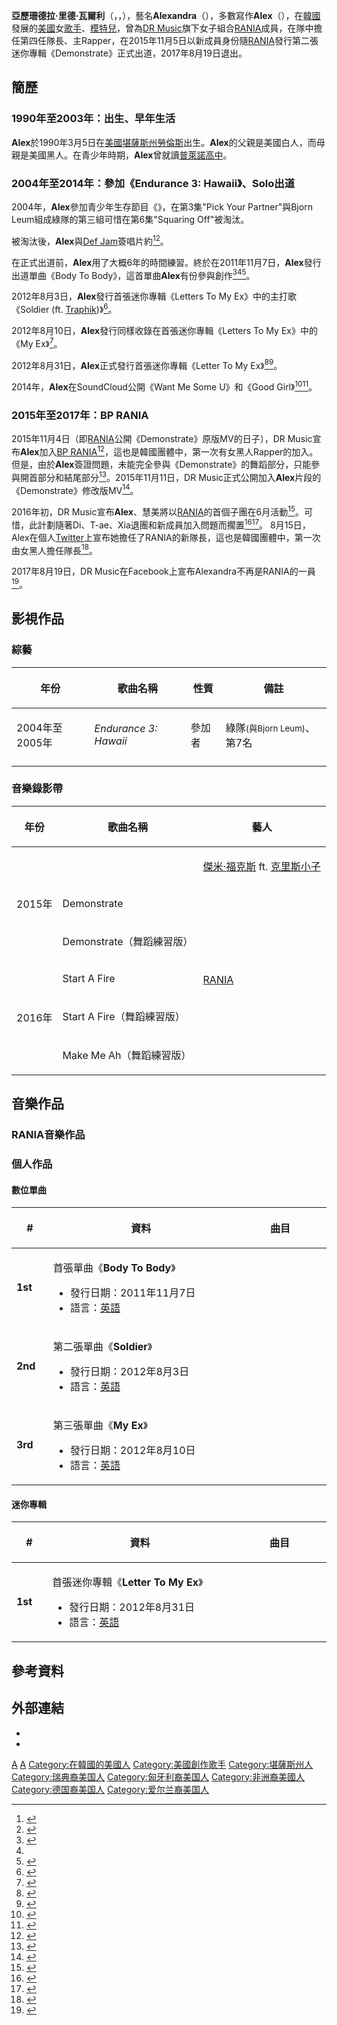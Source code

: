 {{藝人
| 姓名 = Alex
| 類型 = 女藝人
| 圖片 = Alex Reid at a fanmeeting in January 2017.jpg
| 圖片尺寸 = 280px
| 圖片簡介 = 
| 本名 = 亞歷珊德拉·里德·瓦爾利
| 英文名 = Alex Reid
| 暱稱 = Alexandra、Alex、Rapper 
| 外文名 = 알렉산드라 레이드 바리<br>알렉스
| 國籍 = {{US}}
| 出生名 = Alexandra Reid Varley
| 出生日期 = {{birth date and age|1990|3|5}}
| 出生地點 = {{US}}[[堪薩斯州|堪薩斯州]][[勞倫斯_(堪薩斯州)|勞倫斯]]
| 語言 = [[英語|英語]]、少許[[韓語|韓語]]
| 教育程度 = [[普萊諾高中|普萊諾高中]]
| 宗教信仰 = 
| 音樂類型 = [[韓國流行音樂|韓國流行音樂]]<br>[[凱爾特音樂|凱爾特音樂]]<ref>{{cite web | url = https://twitter.com/MinzyTwerking/status/772136460996775936 | title = frösty lechuza on Twitter "I CAN'T BELIEVE I GUESSED @thealexreid FAVORITE GENERE OF MUSIC!!! CELTIC" | last = Lechuza | first = Frösty | date = September 3, 2016 | website = [[Twitter|Twitter]] | publisher = [[Twitter|Twitter]] | accessdate = October 22, 2016 | archive-date = 2020-11-08 | archive-url = https://web.archive.org/web/20201108113637/https://twitter.com/MinzyTwerking/status/772136460996775936 | dead-url = no }}</ref><ref>{{cite web | url = https://www.facebook.com/thealexreidfans/about/?entry_point=page_nav_about_item&tab=page_info | title = Alex Reid - About | last = Reid | first = Alex | website = [[Facebook|Facebook]] | publisher = [[Facebook|Facebook]] | accessdate = October 22, 2016 | archive-date = 2019-02-22 | archive-url = https://web.archive.org/web/20190222044456/https://www.facebook.com/thealexreidfans/about/?entry_point=page_nav_about_item&tab=page_info | dead-url = no }}</ref><br>[[R&B|R&B]]<br>[[流行|流行]]<br>[[嘻哈|嘻哈]]
| 職業 = 歌手、饒舌者、模特兒、填詞人、作曲家
| 出身地 = {{US}}<br>{{KOR}}
| 出道作 = Solo：《Body To Body》<br>[[RANIA|RANIA]]：《Demonstrate》
| 出道日期 = Solo：2011年11月7日<br>[[RANIA|RANIA]]：2015年11月5日
| 代表作 =《Demonstrate》
| 活躍年代 = 2004年至2005年<br>2011年至2014年<br>2015年至今
| 唱片公司 = [[Def_Jam唱片公司|Def Jam]]（2011年至2014年）<br>{{tsl|ko|다날엔터테인먼트|Danal娛樂}}（2015年至2017年）
| 經紀公司 = [[DR_Music|DR Music]]（2015年至2017年）
| 網站 = 
| 相關團體 = [[RANIA|RANIA]]
| 獎項 = 
| IMDb = 1831570
}}
{{Korean
|title= Alex
|hangul = {{linktext|알|렉|스}}
|rr = Al Rek Seu
|mr = Al Rek Seu
}}
'''亞歷珊德拉·里德·瓦爾利'''（{{kor|k='''알렉산드라 레이드 바리'''|rm='''Al Rek San Deu Ra Ri Deu Ba Ri'''}}，{{lang-en|'''Alexandra Reid Varley'''}}，{{bd|1990年|3月5日|}}），藝名'''Alexandra'''（{{kor|k='''알렉산드라'''|rm='''Al Rek San Deu Ra'''}}），多數寫作'''Alex'''（{{kor|k='''알렉스'''|rm='''Al Rek Seu'''}}），在[[韓國|韓國]]發展的[[美國|美國]]女[[歌手|歌手]]、[[模特兒|模特兒]]，曾為[[DR_Music|DR Music]]旗下女子組合[[RANIA|RANIA]]成員，在隊中擔任第四任隊長、主Rapper，在2015年11月5日以新成員身份隨[[RANIA|RANIA]]發行第二張迷你專輯《Demonstrate》正式出道，2017年8月19日退出。

== 簡歷 ==
===1990年至2003年：出生、早年生活===
'''Alex'''於1990年3月5日在[[美國|美國]][[堪薩斯州|堪薩斯州]][[勞倫斯_(堪薩斯州)|勞倫斯]]出生。'''Alex'''的父親是美國白人，而母親是美國黑人。在青少年時期，'''Alex'''曾就讀[[普萊諾高中|普萊諾高中]]。

===2004年至2014年：參加《Endurance 3: Hawaii》、Solo出道===
2004年，'''Alex'''參加青少年生存節目《{{link-en|Endurance 3: Hawaii|Endurance (TV series)#Season 3 - Endurance 3: Hawaii (2004–05)}}》，在第3集"Pick Your Partner"與Bjorn Leum組成綠隊的第三組可惜在第6集"Squaring Off"被淘汰。

被淘汰後，'''Alex'''與[[Def_Jam唱片公司|Def Jam]]簽唱片約<ref>{{cite web | url = http://omonatheydidnt.livejournal.com/16953215.html | title = Hay Omona! Come and get to know Alexandra Reid, RaNia's new member | author = kwikimart | date = November 4, 2015 | website = [[LiveJournal|LiveJournal]] | publisher = [[LiveJournal|LiveJournal]] | accessdate = October 22, 2016 | archive-date = 2021-02-03 | archive-url = https://web.archive.org/web/20210203191739/https://omonatheydidnt.livejournal.com/16953215.html | dead-url = no }}</ref><ref name="OogeeWoogee">{{cite web | url = http://oogeewoogee.com/alexandra-reid-talks-african-americans-in-k-pop-hip-hop-and-the-work-ethic-of-rania/ | title = ALEXANDRA REID TALKS AFRICAN-AMERICANS IN K-POP, HIP-HOP AND THE WORK ETHIC OF RANIA | last = Brutus | first = Wilkine | date = November 27, 2015 | website = [[OogeeWoogee|OogeeWoogee]] | publisher = [[OogeeWoogee|OogeeWoogee]] | accessdate = October 22, 2016 | archive-url = https://web.archive.org/web/20161022223735/http://oogeewoogee.com/alexandra-reid-talks-african-americans-in-k-pop-hip-hop-and-the-work-ethic-of-rania/ | archive-date = 2016-10-22 | dead-url = yes }}</ref>。

在正式出道前，'''Alex'''用了大概6年的時間練習。終於在2011年11月7日，'''Alex'''發行出道單曲《Body To Body》，這首單曲'''Alex'''有份參與創作<ref name="Body To Body">{{cite web | url = https://www.youtube.com/watch?v=pc-QeGgffUo | title = Body To Body (Lyrics) | last = Reid | first = Alex | date = August 3, 2012 | website = [[YouTube|YouTube]] | publisher = [[YouTube|YouTube]] | accessdate = October 22, 2016 | archive-date = 2011-11-07 | archive-url = https://web.archive.org/web/20111107140037/http://www.youtube.com/watch?v=pc-QeGgffUo&gl=US&hl=en | dead-url = no }}</ref><ref name="Body To Body" /><ref>{{cite web | url = https://www.youtube.com/watch?v=7sWvvSbrCfU | title = Alex Reid- "Body To Body" (In The Studio) | last = Reid | first = Alex | date = August 3, 2012 | website = [[YouTube|YouTube]] | publisher = [[YouTube|YouTube]] | accessdate = October 22, 2016 | archive-date = 2019-02-22 | archive-url = https://web.archive.org/web/20190222044456/https://www.youtube.com/watch?v=7sWvvSbrCfU | dead-url = no }}</ref>。

2012年8月3日，'''Alex'''發行首張迷你專輯《Letters To My Ex》中的主打歌《Soldier (ft. [[Traphik|Traphik]])》<ref name="Soldier">{{cite web | url = https://www.youtube.com/watch?v=MMq_dJeI9do | title = "Soldier" Alex Reid ft. Traphik (prod. by J.R Rotem) | last = Reid | first = Alex | date = August 3, 2012 | website = [[YouTube|YouTube]] | publisher = [[YouTube|YouTube]] | accessdate = October 22, 2016 | archive-date = 2012-08-05 | archive-url = https://web.archive.org/web/20120805220605/http://www.youtube.com/watch?v=MMq_dJeI9do&gl=US&hl=en | dead-url = no }}</ref>。

2012年8月10日，'''Alex'''發行同樣收錄在首張迷你專輯《Letters To My Ex》中的《My Ex》<ref name="My Ex">{{cite web | url = https://www.youtube.com/watch?v=B67QoKRuIPs | title = My Ex -Alex Reid (Lyrics VIdeo).mov | last = Reid | first = Alex | date = August 10, 2012 | website = [[YouTube|YouTube]] | publisher = [[YouTube|YouTube]] | accessdate = October 22, 2016 | archive-date = 2012-08-11 | archive-url = https://web.archive.org/web/20120811042831/http://www.youtube.com/watch?v=B67QoKRuIPs&gl=US&hl=en | dead-url = no }}</ref>。

2012年8月31日，'''Alex'''正式發行首張迷你專輯《Letter To My Ex》<ref>{{cite web | url = http://www.datpiff.com/Alex-Reid-Letters-To-My-Ex-mixtape.395643.html | title = LETTERS TO MY EX | last = Reid | first = Alex | date = September 12, 2012 | website = [[DatPiff|DatPiff]] | publisher = [[DatPiff|DatPiff]] | accessdate = October 22, 2016 | archive-date = 2019-09-19 | archive-url = https://web.archive.org/web/20190919080627/https://www.datpiff.com/Alex-Reid-Letters-To-My-Ex-mixtape.395643.html | dead-url = no }}</ref><ref>{{cite web | url = http://www.bam1987tv.com/2012/09/new-music-thealexreid-letters-to-my-ex.html | title = NEW MUSIC: @THEALEXREID - LETTERS TO MY EX EP | last = Reid | first = Alex | date = September 14, 2012 | website = [[Bam_VS_Media|Bam VS Media]] | publisher = [[Bam_VS_Media|Bam VS Media]] | accessdate = October 22, 2016 | archive-date = 2020-08-20 | archive-url = https://web.archive.org/web/20200820083214/http://www.bam1987tv.com/2012/09/new-music-thealexreid-letters-to-my-ex.html | dead-url = no }}</ref>。

2014年，'''Alex'''在SoundCloud公開《Want Me Some U》和《Good Girl》<ref>{{cite web | url = https://soundcloud.com/soalexreid/want-me-some-u | title = ALEX REID - Want Me Some U | last = Reid | first = Alex | date = 2014 | website = [[SoundCloud|SoundCloud]] | publisher = [[SoundCloud|SoundCloud]] | accessdate = October 22, 2016 | archive-date = 2020-08-20 | archive-url = https://web.archive.org/web/20200820090233/https://soundcloud.com/soalexreid/want-me-some-u | dead-url = no }}</ref><ref>{{cite web | url = https://soundcloud.com/soalexreid/good-girl | title = ALEX REID - Good Girl | last = Reid | first = Alex | date = 2014 | website = [[SoundCloud|SoundCloud]] | publisher = [[SoundCloud|SoundCloud]] | accessdate = October 22, 2016 | archive-date = 2016-10-22 | archive-url = https://web.archive.org/web/20161022222309/https://soundcloud.com/soalexreid/good-girl | dead-url = no }}</ref>。

===2015年至2017年：BP RANIA===
{{main|RANIA}}
2015年11月4日（即[[RANIA|RANIA]]公開《Demonstrate》原版MV的日子），DR Music宣布'''Alex'''加入[[BP_RANIA|BP RANIA]]<ref>{{cite web | url = http://www.xportsnews.com/jenter/?ac=article_view&entry_id=654544&_REFERER=http%253A%252F%252Fsearch.naver.com%252Fsearch.naver%253Fwhere%253Dnexearch%2526query%253D%2525EB%25259D%2525BC%2525EB%25258B%252588%2525EC%252595%252584%2526sm%253Dtop_hty%2526fbm%253D1%2526ie%253Dutf8 | title = 라니아, 美 흑인 래퍼 알렉산드라 합류 '화려한 이력' | date = November 4, 2015 | website = [[Xsports_News|Xsports News]] | publisher = [[Xsports_News|Xsports News]] | accessdate = October 22, 2016 | archive-date = 2020-10-28 | archive-url = https://web.archive.org/web/20201028205016/http://www.xportsnews.com/jenter/?ac=article_view&entry_id=654544&_REFERER=http%3A%2F%2Fsearch.naver.com%2Fsearch.naver%3Fwhere%3Dnexearch%26query%3D%25EB%259D%25BC%25EB%258B%2588%25EC%2595%2584%26sm%3Dtop_hty%26fbm%3D1%26ie%3Dutf8 | dead-url = no }}</ref>，這也是韓國團體中，第一次有女黑人Rapper的加入。但是，由於'''Alex'''簽證問題，未能完全參與《Demonstrate》的舞蹈部分，只能參與開首部分和結尾部分<ref>{{cite web | url = http://www.billboard.com/articles/columns/k-town/6753071/rania-new-african-american-member-alexandra-demonstrate | title = K-Pop Girl Group Rania Adds African-American Member | last = Benjamin | first = Jeff | date = November 5, 2015 | website = [[Billboard|Billboard]] | publisher = [[Billboard|Billboard]] | accessdate = October 22, 2016 | archive-date = 2020-09-23 | archive-url = https://web.archive.org/web/20200923172509/https://www.billboard.com/articles/columns/k-town/6753071/rania-new-african-american-member-alexandra-demonstrate | dead-url = no }}</ref>。2015年11月11日，DR Music正式公開加入'''Alex'''片段的《Demonstrate》修改版MV<ref>{{cite web | url = https://www.youtube.com/watch?v=kQ3xLBwWiCI | title = RANIA 라니아- Demonstrate Music Video (Modified version with Alex) | author = DRMUSIC RAINA | date = November 11, 2016 | website = [[YouTube|YouTube]] | publisher = [[YouTube|YouTube]] | accessdate = October 22, 2016 | archive-date = 2021-02-10 | archive-url = https://web.archive.org/web/20210210184212/https://www.youtube.com/watch?v=kQ3xLBwWiCI | dead-url = no }}</ref>。

2016年初，DR Music宣布'''Alex'''、慧美將以[[RANIA|RANIA]]的首個子團在6月活動<ref name="Makestar">{{cite web | url = https://www.makestar.co/projects/singer_rania | title = Rania’s mini-album making | author = [[Makestar|Makestar]] | date = November 5, 2015 | website = [[Makestar|Makestar]] | publisher = [[Makestar|Makestar]] | accessdate = October 22, 2016 | archive-date = 2020-11-08 | archive-url = https://web.archive.org/web/20201108092632/https://www.makestar.co/projects/singer_rania/ | dead-url = no }}</ref>。可惜，此計劃隨著Di、T-ae、Xia退團和新成員加入問題而擱置<ref>{{cite web | url = http://www.soompi.com/2016/05/26/ranias-xia-di-and-t-ae-leave-and-join-new-group/ | title = RANIA’s Xia, Di, And T-ae Leave And Join New Group | last = Do | first = K. | date = May 26, 2016 | website = [[Soompi|Soompi]] | publisher = [[Soompi|Soompi]] | accessdate = October 22, 2016 | archive-date = 2016-10-05 | archive-url = https://web.archive.org/web/20161005013757/http://www.soompi.com/2016/05/26/ranias-xia-di-and-t-ae-leave-and-join-new-group/ | dead-url = no }}</ref><ref>{{cite web | url = http://www.inquisitr.com/3160565/di-t-ae-and-xia-no-longer-with-rania-k-pop-idols-departs-dr-music-to-join-new-girl-group-for-enter-hama/ | title = Di, T-ae, And Xia No Longer With RaNia: K-Pop Idols Departs DR Music To Join New Girl Group For ENTER HAMA | last = Omega | first = Jan | date = June 2, 2016 | website = [[Inquisitr|Inquisitr]] | publisher = [[Inquisitr|Inquisitr]] | accessdate = October 22, 2016 | archive-date = 2019-09-30 | archive-url = https://web.archive.org/web/20190930184429/https://www.inquisitr.com/3160565/di-t-ae-and-xia-no-longer-with-rania-k-pop-idols-departs-dr-music-to-join-new-girl-group-for-enter-hama/ | dead-url = no }}</ref>。 8月15日，Alex在個人[[Twitter|Twitter]]上宣布她擔任了RANIA的新隊長，這也是韓國團體中，第一次由女黑人擔任隊長<ref>{{Cite web |url=http://twitter.com/thealexreid/status/764879171663241217 |title=Alex在8月15日發布的Twitter貼文 |accessdate=2016-10-30 |archive-date=2017-01-05 |archive-url=https://web.archive.org/web/20170105121329/https://twitter.com/thealexreid/status/764879171663241217 |dead-url=no }}</ref>。

2017年8月19日，DR Music在Facebook上宣布Alexandra不再是RANIA的一員<ref>{{Cite web |url=https://www.facebook.com/drmusicrania/posts/796124980548724 |title=DR Music於2017年8月19日在官方Facebook專頁發布的貼文 |accessdate=2018年6月21日 |archive-date=2019年2月17日 |archive-url=https://web.archive.org/web/20190217162344/https://www.facebook.com/drmusicrania/posts/796124980548724 |dead-url=no }}</ref>。

==影視作品==
===綜藝===
{| class="wikitable plainrowheaders sortable" style="margin-right: 0;"
|-
! 年份
! 歌曲名稱
! 性質
! 備註
|-
! 2004年至2005年
| ''Endurance 3: Hawaii''
| 參加者
| 綠隊<small>(與Bjorn Leum)</small>、第7名
|-
|}

=== 音樂錄影帶 ===
{| class="wikitable plainrowheaders sortable" style="margin-right: 0;"
|-
! 年份
! 歌曲名稱
! 藝人
|-
! rowspan=3|2015年
| {{link-en|你改變了我|You Changed Me}}
| [[傑米·福克斯|傑米·福克斯]] ft. [[克里斯小子|克里斯小子]]
|-
| Demonstrate
| rowspan=5|[[RANIA|RANIA]]
|-
| Demonstrate（舞蹈練習版）
|-
| rowspan=3|2016年
| Start A Fire
|-
| Start A Fire（舞蹈練習版）
|-
| Make Me Ah（舞蹈練習版）
|}

== 音樂作品 ==
=== RANIA音樂作品 ===
{{main|RANIA#音樂作品}}

=== 個人作品 ===
==== 數位單曲 ====
{|style="background:white;text-align:center;"
|- style="background:#FF9D8C;color:white;"
!width="50px"|#
!width="400px"|資料
!width="200px"|曲目
|- bgcolor="#FFFFFF"
|'''1st'''
|align="left"| 首張單曲《'''Body To Body'''》
* 發行日期：2011年11月7日
* 語言：[[英語|英語]]
|align="left" style="font-size: 85%;"|
{{hidden|曲目|
# '''Body To Body'''}}
|- bgcolor="#FF9D8C"
|'''2nd'''
|align="left"| 第二張單曲《'''Soldier'''》
* 發行日期：2012年8月3日
* 語言：[[英語|英語]]
|align="left" style="font-size: 85%;"|
{{hidden|曲目|
# '''Soldier (ft. [[Traphik|Traphik]])'''}}
|- bgcolor="#FFFFFF"
|'''3rd'''
|align="left"| 第三張單曲《'''My Ex'''》
* 發行日期：2012年8月10日
* 語言：[[英語|英語]]
|align="left" style="font-size: 85%;"|
{{hidden|曲目|
# '''My Ex'''}}
|}

==== 迷你專輯 ====
{|style="background:white;text-align:center;"
|- style="background:#FF9D8C;color:white;"
!width="50px"|#
!width="400px"|資料
!width="200px"|曲目

|- bgcolor="#FFFFFF"
|'''1st'''
|align="left"| 首張迷你專輯《'''Letter To My Ex'''》
* 發行日期：2012年8月31日
* 語言：[[英語|英語]]
|align="left" style="font-size: 85%;"|
{{hidden|曲目|
# My Ex
# '''Soldier (ft. [[Traphik|Traphik]])'''
# Hallelujah ft. New Boyz
# Do It Like Me
# Good Girl
# Want Me Bad}}
|}

== 參考資料 ==
{{reflist|2}}

== 外部連結 ==
{{Commons category|Alexandra Reid}}
*{{Twitter|thealexreid|Alex}}
*{{Instagram|thealexreid|Alex}}

{{BP RANIA}}
{{DEFAULTSORT: Reid, Alexandra}}
[[Category:韓國流行音樂歌手|A]]
[[Category:韓語流行音樂歌手|A]]
[[Category:在韓國的美國人|Category:在韓國的美國人]]
[[Category:美國創作歌手|Category:美國創作歌手]]
[[Category:堪薩斯州人|Category:堪薩斯州人]]
[[Category:瑞典裔美国人|Category:瑞典裔美国人]]
[[Category:匈牙利裔美国人|Category:匈牙利裔美国人]]
[[Category:非洲裔美國人|Category:非洲裔美國人]]
[[Category:德国裔美国人|Category:德国裔美国人]]
[[Category:爱尔兰裔美国人|Category:爱尔兰裔美国人]]